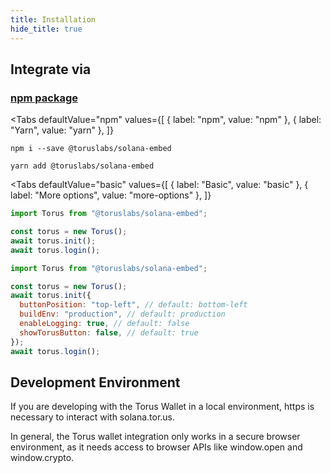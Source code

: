 ```yaml
---
title: Installation
hide_title: true
---
```



## Integrate via

### [npm package](https://www.npmjs.com/package/@toruslabs/solana-embed)

<Tabs
  defaultValue="npm"
  values={[
    { label: "npm", value: "npm" },
    { label: "Yarn", value: "yarn" },
  ]}
>
<TabItem value="npm">

```shell
npm i --save @toruslabs/solana-embed
```

</TabItem>

<TabItem value="yarn">

```shell
yarn add @toruslabs/solana-embed
```

</TabItem>

</Tabs>

<Tabs
  defaultValue="basic"
  values={[
    { label: "Basic", value: "basic" },
    { label: "More options", value: "more-options" },
  ]}
>

<TabItem value="basic">

```js
import Torus from "@toruslabs/solana-embed";

const torus = new Torus();
await torus.init();
await torus.login();
```

</TabItem>

<TabItem value="more-options">

```js
import Torus from "@toruslabs/solana-embed";

const torus = new Torus();
await torus.init({
  buttonPosition: "top-left", // default: bottom-left
  buildEnv: "production", // default: production
  enableLogging: true, // default: false
  showTorusButton: false, // default: true
});
await torus.login();
```

</TabItem>

</Tabs>

## Development Environment

If you are developing with the Torus Wallet in a local environment,
https is necessary to interact with solana.tor.us.

In general, the Torus wallet integration only works in a secure browser
environment, as it needs access to browser APIs like window.open and
window.crypto.
